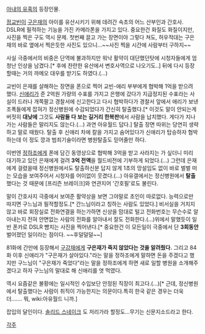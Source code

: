 [[아내의 유혹]]의 등장인물.

[[정교빈]]이 [[구은재]]의 아이를 유산시키기 위해 데려간 속초의 어느 산부인과 간호사. DSLR에 필적하는 기능을 가진 카메라폰을 가지고 있다. 중요한건 화질도 화질이지만, 사진을 찍은 구도 역시 문제. 첫번째 끌고 가는 장면이야 그렇다 쳐도, 허우적대는 구은재의 바로 옆에서 찍은듯한 사진도 있으니...~~사진 찍을 시간에 사람부터 구하지~~ 

사실 극중에서의 비중은 단역에 불과하지만 워낙 활약이 대단했던탓에 시청자들에게 엄청난 인상을 남겼다.[* 후에 찬란한 유산에서 변호사역으로 나오기도..] 뒤에 다시 등장할때는 거의 까메오 대우를 받기도 하였다.(...)

교빈이 은재를 살해하는 장면을 폰으로 찍어 교빈-애리 부부에게 협박해 1억을 받으려 했다. [[신애리]]가 준 2억원 가량의 수표를 가지고 은행에 갔다가 지급정지된 수표라는 사실이 드러나 개쪽팔고 경찰서에 신고한다고 다시 협박하다가 경찰서 앞에서 애리가 보낸 조폭들에게 잡혀가 정신병원에 수감되었다가 간신히 탈출했다.[* 이것도 말이 안되는게 버젓히 '''대낮에''' 그것도 '''사람들 다 보는 길거리 한복판'''에서 사람을 납치했다. 게다가 지나가는 사람들은 말리지도 않는다.(...) 과연 아유월드 답다.] 탈출 장면 따위는 당연히 생략하고 말로 때웠다. 탈출 후 신애리 차에 칼을 가지고 숨어있다가 신애리가 탑승하자 협박하는데 이 정도 깡과 범죄기술이라면 병원탈출도 믿어줄만 하다.

이번엔 [[정하조]]에게 폰에 담긴 동영상으로 협박해 3억을 받고 사라지는 가 싶더니 미리 대기하고 있던 은재에게 걸려 '''3억 전액'''을 월드비전에 기부하게 되었다.(…) 그런데 은재에게 걸렸을때 정신병원에서도 탈출하신분 답지 않게 1초의 망설임도 없이 바로 벌벌 떠는 모습을 보여주어서 시청자를 어이없이 웃겼다.(…) 아유갤에서는 정신병원에서 '''탈출'''했다는 것 때문에 [프리즌 브레이크]와 연관지어 '간호필'로도 불린다.

말이 간호사지 극중에서 보여준 활약상을 보면 그야말로 초인이 따로없다. 능력으로만 따지면 구느님과 필적할정도.[* 간느님이라고 칭하는 사람도 있었다.] 비서실을 거치지 않고 바로 회장실로 전화연결을 하는가하면 신상을 맘대로 털고 전화번호는 무슨수로 알아내는지 전혀 안면없는 사람의 전화를 알아내서 잘도 전화한다.(...)위에서 말했듯이 일반 폰카로 DSLR 뺨치는 사진을 찍어낸다.[* 중요한건 이 모든일이 극중에서 단 '''3회동안''' 벌어졌던 일이라는 점이다. ~~후덜덜덜~~] 

81화에 간만에 등장해서 [[구강재]]에게 '''구은재가 죽지 않았다는 것을 알려줬다.''' 그리고 84화 이후 신애리가 "구은재가 살아있다."라는 말을 정하조에게 말하면 돈을 주겠다고 했지만 구느님이 "구은재가 죽었다"라는 말을 정하조에게 하면 새로 일할 병원을 소개해주겠다고 하자 구느님의 말대로 해 신애리를 엿 먹였다.  

역시 요즘같은 불황에는 일시적인 수입보단 안정된 직장이 최고다.(…)[* 근데, 정신병원에서 탈출했다는 사람이 취직이 가능한지는 의문이다.특히 한국 같은 경우는 더욱 더……. 뭐, wiki:아유월드 니까.]

잡입의 달인이다. [[솔리드 스네이크]] 도 저리가라 할정도...무기는 신문지소드라고 한다.

[[각주]]
